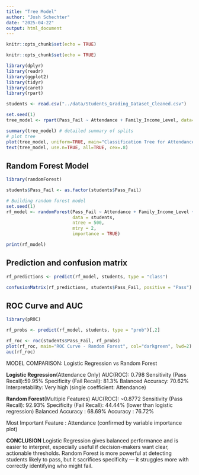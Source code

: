 ```yaml
---
title: "Tree Model"
author: "Josh Schechter"
date: "2025-04-22"
output: html_document
---
```



```r
knitr::opts_chunk$set(echo = TRUE)
```

```r
knitr::opts_chunk$set(echo = TRUE)
```

```r
library(dplyr)
library(readr)
library(ggplot2)
library(tidyr)
library(caret)
library(rpart)
```

```r
students <- read.csv("../data/Students_Grading_Dataset_Cleaned.csv")
```

```r
set.seed(1)
tree_model <- rpart(Pass_Fail ~ Attendance + Family_Income_Level, data=students, method="class", control = list(maxdepth = 4) )
```

```r
summary(tree_model) # detailed summary of splits
# plot tree 
plot(tree_model, uniform=TRUE, main="Classification Tree for Attendance")
text(tree_model, use.n=TRUE, all=TRUE, cex=.8)
```
## Random Forest Model
```r
library(randomForest)

students$Pass_Fail <- as.factor(students$Pass_Fail)

# Building random forest model
set.seed(1)
rf_model <- randomForest(Pass_Fail ~ Attendance + Family_Income_Level + Extracurricular_Activities + Internet_Access_at_Home,
                         data = students,
                         ntree = 500,
                         mtry = 2,
                         importance = TRUE)

print(rf_model)
```
## Prediction and confusion matrix
```r
rf_predictions <- predict(rf_model, students, type = "class")

confusionMatrix(rf_predictions, students$Pass_Fail, positive = "Pass")
```
## ROC Curve and AUC
```r
library(pROC)

rf_probs <- predict(rf_model, students, type = "prob")[,2]

rf_roc <- roc(students$Pass_Fail, rf_probs)
plot(rf_roc, main="ROC Curve - Random Forest", col="darkgreen", lwd=2)
auc(rf_roc)
```
MODEL COMPARISON: Logistic Regression vs Random Forest

**Logistic Regression**(Attendance Only)
AUC(ROC): 0.798
Sensitivity (Pass Recall):59.95%
Specificity (Fail Recall): 81.3%
Balanced Accuracy: 70.62%
Interpretability: Very high (single coefficient: Attendance)

**Random Forest**(Multiple Features)
AUC(ROC): ~0.8772 
Sensitivity (Pass Recall): 92.93%
Specificity (Fail Recall): 44.44% (lower than logistic regression)
Balanced Accuracy : 68.69%
Accuracy : 76.72%

Most Important Feature : Attendance (confirmed by variable importance plot)

**CONCLUSION**
Logistic Regression gives balanced performance and is easier to interpret, especially useful if decision-makers want clear, actionable thresholds.
Random Forest is more powerful at detecting students likely to pass, but it sacrifices specificity — it struggles more with correctly identifying who might fail.


